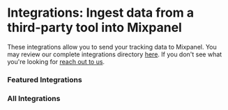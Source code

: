 # Integrations: Ingest data from a third-party tool into Mixpanel


These integrations allow you to send your tracking data to Mixpanel. You may review our complete integrations directory [here](https://mixpanel.com/partners/integrations). If you don't see what 
you're looking for [reach out to us](https://mixpanel.com/get-support).

### Featured Integrations

<Cards>
  <Cards.Card icon title="Segment" href="/docs/tracking-methods/integrations/segment" />
  <Cards.Card icon title="Google Tag Manager" href="/docs/tracking-methods/integrations/google-tag-manager" />
</Cards>

### All Integrations

<Cards>
  <Cards.Card icon title="Ad Spend" href="/docs/tracking-methods/integrations/ad-spend" />
  <Cards.Card icon title="Amazon S3" href="/docs/tracking-methods/integrations/amazon-s3" />
  <Cards.Card icon title="Amazon Kafka" href="/docs/tracking-methods/integrations/aws-kafka" />
  <Cards.Card icon title="CMS & E-Commerce" href="/docs/tracking-methods/integrations/cms-ecommerce" />
  <Cards.Card icon title="Customer.io" href="https://customer.io/docs/cdp/destinations/connections/mixpanel?utm_source=mixpanel&utm_medium=partner" />
  <Cards.Card icon title="Freshpaint" href="/docs/tracking-methods/integrations/freshpaint" />
  <Cards.Card icon title="Google Cloud Storage" href="/docs/tracking-methods/integrations/google-cloud-storage" />
  <Cards.Card icon title="Google Pubsub" href="/docs/tracking-methods/integrations/google-pubsub" />
  <Cards.Card icon title="Google Sheets" href="/docs/tracking-methods/integrations/google-sheets" />
  <Cards.Card icon title="Launch Darkly" href="/docs/tracking-methods/integrations/launchdarkly" />
  <Cards.Card icon title="mParticle" href="/docs/tracking-methods/integrations/mparticle" />
  <Cards.Card icon title="Mobile Attribution Tracking" href="/docs/tracking-methods/integrations/mobile-attribution-tracking" />
  <Cards.Card icon title="Rudderstack" href="/docs/tracking-methods/integrations/rudderstack" />
  <Cards.Card icon title="Shopify ↗" href="https://apps.shopify.com/vendo?utm_source=mixpanel&utm_medium=partner" />
  <Cards.Card icon title="Snowplow" href="/docs/tracking-methods/integrations/snowplow" />
  <Cards.Card icon title="Stripe" href="/docs/tracking-methods/integrations/stripe" />
  <Cards.Card icon title="Tealium" href="/docs/tracking-methods/integrations/tealium" />
</Cards>
